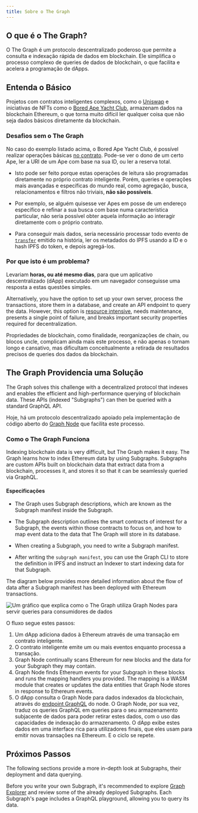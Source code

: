 ```yaml
---
title: Sobre o The Graph
---
```


## O que é o The Graph?

O The Graph é um protocolo descentralizado poderoso que permite a consulta e indexação rápida de dados em blockchain. Ele simplifica o processo complexo de queries de dados de blockchain, o que facilita e acelera a programação de dApps.

## Entenda o Básico

Projetos com contratos inteligentes complexos, como o [Uniswap](https://uniswap.org/) e iniciativas de NFTs como o [Bored Ape Yacht Club](https://boredapeyachtclub.com/), armazenam dados na blockchain Ethereum, o que torna muito difícil ler qualquer coisa que não seja dados básicos diretamente da blockchain.

### Desafios sem o The Graph

No caso do exemplo listado acima, o Bored Ape Yacht Club, é possível realizar operações básicas [no contrato](https://etherscan.io/address/0xbc4ca0eda7647a8ab7c2061c2e118a18a936f13d#code). Pode-se ver o dono de um certo Ape, ler a URI de um Ape com base na sua ID, ou ler a reserva total.

- Isto pode ser feito porque estas operações de leitura são programadas diretamente no próprio contrato inteligente. Porém, queries e operações mais avançadas e específicas do mundo real, como agregação, busca, relacionamentos e filtros não triviais, **não são possíveis**.

- Por exemplo, se alguém quisesse ver Apes em posse de um endereço específico e refinar a sua busca com base numa característica particular, não seria possível obter aquela informação ao interagir diretamente com o próprio contrato.

- Para conseguir mais dados, seria necessário processar todo evento de [`transfer`](https://etherscan.io/address/0xbc4ca0eda7647a8ab7c2061c2e118a18a936f13d#code#L1746) emitido na história, ler os metadados do IPFS usando a ID e o hash IPFS do token, e depois agregá-los.

### Por que isto é um problema?

Levariam **horas, ou até mesmo dias**, para que um aplicativo descentralizado (dApp) executado em um navegador conseguisse uma resposta a estas questões simples.

Alternatively, you have the option to set up your own server, process the transactions, store them in a database, and create an API endpoint to query the data. However, this option is [resource intensive](/resources/benefits/), needs maintenance, presents a single point of failure, and breaks important security properties required for decentralization.

Propriedades de blockchain, como finalidade, reorganizações de chain, ou blocos uncle, complicam ainda mais este processo, e não apenas o tornam longo e cansativo, mas dificultam conceitualmente a retirada de resultados precisos de queries dos dados da blockchain.

## The Graph Providencia uma Solução

The Graph solves this challenge with a decentralized protocol that indexes and enables the efficient and high-performance querying of blockchain data. These APIs (indexed "Subgraphs") can then be queried with a standard GraphQL API.

Hoje, há um protocolo descentralizado apoiado pela implementação de código aberto do [Graph Node](https://github.com/graphprotocol/graph-node) que facilita este processo.

### Como o The Graph Funciona

Indexing blockchain data is very difficult, but The Graph makes it easy. The Graph learns how to index Ethereum data by using Subgraphs. Subgraphs are custom APIs built on blockchain data that extract data from a blockchain, processes it, and stores it so that it can be seamlessly queried via GraphQL.

#### Especificações

- The Graph uses Subgraph descriptions, which are known as the Subgraph manifest inside the Subgraph.

- The Subgraph description outlines the smart contracts of interest for a Subgraph, the events within those contracts to focus on, and how to map event data to the data that The Graph will store in its database.

- When creating a Subgraph, you need to write a Subgraph manifest.

- After writing the `subgraph manifest`, you can use the Graph CLI to store the definition in IPFS and instruct an Indexer to start indexing data for that Subgraph.

The diagram below provides more detailed information about the flow of data after a Subgraph manifest has been deployed with Ethereum transactions.

![Um gráfico que explica como o The Graph utiliza Graph Nodes para servir queries para consumidores de dados](/img/graph-dataflow.png)

O fluxo segue estes passos:

1.  Um dApp adiciona dados à Ethereum através de uma transação em contrato inteligente.
2.  O contrato inteligente emite um ou mais eventos enquanto processa a transação.
3.  Graph Node continually scans Ethereum for new blocks and the data for your Subgraph they may contain.
4.  Graph Node finds Ethereum events for your Subgraph in these blocks and runs the mapping handlers you provided. The mapping is a WASM module that creates or updates the data entities that Graph Node stores in response to Ethereum events.
5.  O dApp consulta o Graph Node para dados indexados da blockchain, através do [endpoint GraphQL](https://graphql.org/learn/) do node. O Graph Node, por sua vez, traduz os queries GraphQL em queries para o seu armazenamento subjacente de dados para poder retirar estes dados, com o uso das capacidades de indexação do armazenamento. O dApp exibe estes dados em uma interface rica para utilizadores finais, que eles usam para emitir novas transações na Ethereum. E o ciclo se repete.

## Próximos Passos

The following sections provide a more in-depth look at Subgraphs, their deployment and data querying.

Before you write your own Subgraph, it's recommended to explore [Graph Explorer](https://thegraph.com/explorer) and review some of the already deployed Subgraphs. Each Subgraph's page includes a GraphQL playground, allowing you to query its data.
